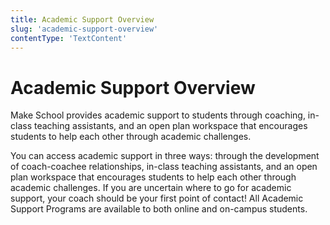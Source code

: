```yaml
---
title: Academic Support Overview
slug: 'academic-support-overview'
contentType: 'TextContent'
---
```


# Academic Support Overview

Make School provides academic support to students through coaching, in-class teaching assistants,
and an open plan workspace that encourages students to help each other through academic challenges.

You can access academic support in three ways: through the development of coach-coachee
relationships, in-class teaching assistants, and an open plan workspace that encourages students to
help each other through academic challenges. If you are uncertain where to go for academic support,
your coach should be your first point of contact! All Academic Support Programs are available to
both online and on-campus students.
